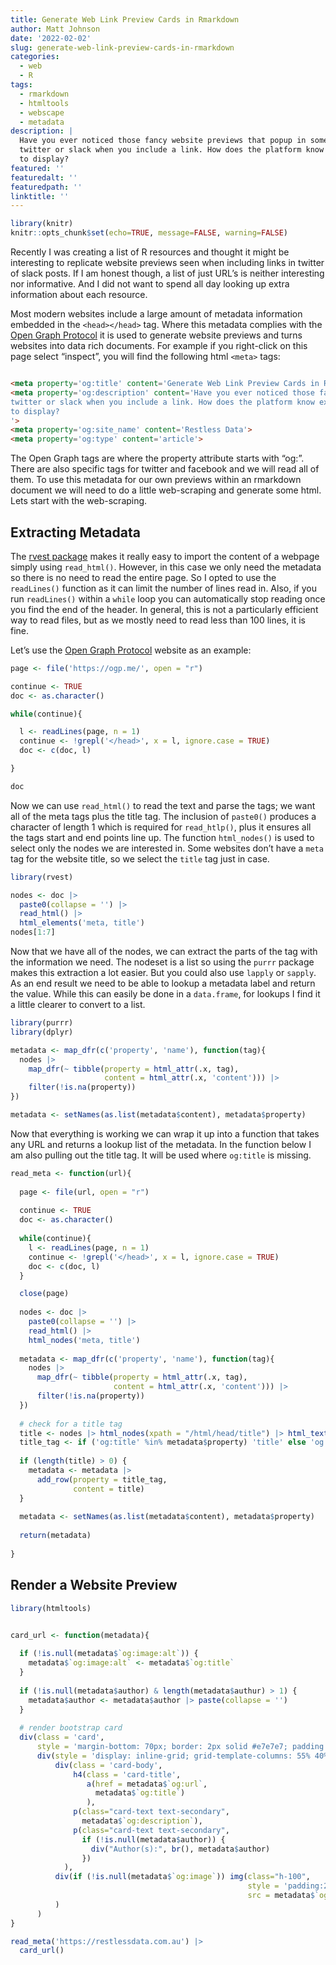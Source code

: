 ```yaml
---
title: Generate Web Link Preview Cards in Rmarkdown
author: Matt Johnson
date: '2022-02-02'
slug: generate-web-link-preview-cards-in-rmarkdown
categories:
  - web
  - R
tags:
  - rmarkdown
  - htmltools
  - webscape
  - metadata
description: |
  Have you ever noticed those fancy website previews that popup in some platforms like 
  twitter or slack when you include a link. How does the platform know exactly what 
  to display?
featured: ''
featuredalt: ''
featuredpath: ''
linktitle: ''
---
```


```r
library(knitr)
knitr::opts_chunk$set(echo=TRUE, message=FALSE, warning=FALSE)
```

Recently I was creating a list of R resources and thought it might be interesting to replicate website previews seen when including links in twitter of slack posts. If I am honest though, a list of just URL's is neither interesting nor informative. And I did not want to spend all day looking up extra information about each resource.

Most modern websites include a large amount of metadata information embedded in the `<head></head>` tag. Where this metadata complies with the [Open Graph Protocol](https://ogp.me/) it is used to generate website previews and turns websites into data rich documents. For example if you right-click on this page select "inspect", you will find the following html `<meta>` tags:

```html

<meta property='og:title' content='Generate Web Link Preview Cards in Rmarkdown'>
<meta property='og:description' content='Have you ever noticed those fancy website previews that popup in some platforms like 
twitter or slack when you include a link. How does the platform know exactly what 
to display?
'>
<meta property='og:site_name' content='Restless Data'>
<meta property='og:type' content='article'>

```

The Open Graph tags are where the property attribute starts with "og:". There are also specific tags for twitter and facebook and we will read all of them. To use this metadata for our own previews within an rmarkdown document we will need to do a little web-scraping and generate some html. Lets start with the web-scraping.


## Extracting Metadata

The [rvest package](https://rvest.tidyverse.org/) makes it really easy to import the content of a webpage simply using `read_html()`. However, in this case we only need the metadata so there is no need to read the entire page. So I opted to use the `readLines()` function as it can limit the number of lines read in. Also, if you run `readLines()` within a `while` loop you can automatically stop reading once you find the end of the header. In general, this is not a particularly efficient way to read files, but as we mostly need to read less than 100 lines, it is fine.

Let's use the [Open Graph Protocol](https://ogp.me/) website as an example:

```r

page <- file('https://ogp.me/', open = "r")

continue <- TRUE
doc <- as.character()

while(continue){

  l <- readLines(page, n = 1)
  continue <- !grepl('</head>', x = l, ignore.case = TRUE)
  doc <- c(doc, l)

}

doc
```

Now we can use `read_html()` to read the text and parse the tags; we want all of the meta tags plus the title tag. The inclusion of `paste0()` produces a character of length 1 which is required for `read_htlp()`, plus it ensures all the tags start and end points line up. The function `html_nodes()` is used to select only the nodes we are interested in. Some websites don't have a `meta` tag for the website title, so we select the `title` tag just in case.

```r

library(rvest)

nodes <- doc |>
  paste0(collapse = '') |>
  read_html() |>
  html_elements('meta, title')
nodes[1:7]

```
Now that we have all of the nodes, we can extract the parts of the tag with the information we need. The nodeset is a list so using the `purrr` package makes this extraction a lot easier. But you could also use `lapply` or `sapply`. As an end result we need to be able to lookup a metadata label and return the value. While this can easily be done in a `data.frame`, for lookups I find it a little clearer to convert to a list.

```r

library(purrr)
library(dplyr)

metadata <- map_dfr(c('property', 'name'), function(tag){
  nodes |>
    map_dfr(~ tibble(property = html_attr(.x, tag),
                     content = html_attr(.x, 'content'))) |>
    filter(!is.na(property))
})

metadata <- setNames(as.list(metadata$content), metadata$property)
```

Now that everything is working we can wrap it up into a function that takes any URL and returns a lookup list of the metadata. In the function below I am also pulling out the title tag. It will be used where `og:title` is missing.


```r

read_meta <- function(url){
  
  page <- file(url, open = "r")
  
  continue <- TRUE
  doc <- as.character()
  
  while(continue){
    l <- readLines(page, n = 1)
    continue <- !grepl('</head>', x = l, ignore.case = TRUE)
    doc <- c(doc, l)
  }

  close(page)
  
  nodes <- doc |>
    paste0(collapse = '') |>
    read_html() |>
    html_nodes('meta, title')
  
  metadata <- map_dfr(c('property', 'name'), function(tag){
    nodes |>
      map_dfr(~ tibble(property = html_attr(.x, tag),
                       content = html_attr(.x, 'content'))) |>
      filter(!is.na(property))
  })
  
  # check for a title tag
  title <- nodes |> html_nodes(xpath = "/html/head/title") |> html_text()
  title_tag <- if ('og:title' %in% metadata$property) 'title' else 'og:title'
  
  if (length(title) > 0) {
    metadata <- metadata |>
      add_row(property = title_tag,
              content = title)
  }
  
  metadata <- setNames(as.list(metadata$content), metadata$property)
  
  return(metadata)
  
}
```


## Render a Website Preview


```r


library(htmltools)


card_url <- function(metadata){
  
  if (!is.null(metadata$`og:image:alt`)) {
    metadata$`og:image:alt` <- metadata$`og:title`
  }
  
  if (!is.null(metadata$author) & length(metadata$authur) > 1) {
    metadata$author <- metadata$author |> paste(collapse = '')
  }
    
  # render bootstrap card
  div(class = 'card',
      style = 'margin-bottom: 70px; border: 2px solid #e7e7e7; padding: .5rem;',
      div(style = 'display: inline-grid; grid-template-columns: 55% 40%;',
          div(class = 'card-body',
              h4(class = 'card-title',
                 a(href = metadata$`og:url`,
                   metadata$`og:title`)
                 ),
              p(class="card-text text-secondary",
                metadata$`og:description`),
              p(class="card-text text-secondary",
                if (!is.null(metadata$author)) {
                  div("Author(s):", br(), metadata$author)
                })
            ),
          div(if (!is.null(metadata$`og:image`)) img(class="h-100", 
                                                     style = 'padding:20px;',
                                                     src = metadata$`og:image`, alt = metadata$`og:image:alt`) else '')
          )
      )
}
```



```r

read_meta('https://restlessdata.com.au') |>
  card_url()

```










